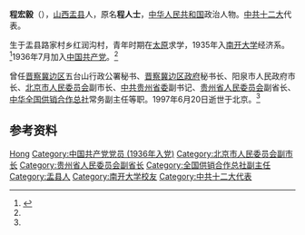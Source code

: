 '''程宏毅'''（{{bd|1914年|3月|1997年|6月20日}}），[[山西省|山西]][[盂县|盂县]]人，原名'''程人士'''，[[中华人民共和国|中华人民共和国]]政治人物。[[中国共产党第十二次全国代表大会|中共十二大]]代表。

生于盂县路家村乡红润沟村，青年时期在[[太原市|太原]]求学，1935年入[[南开大学|南开大学]]经济系。<ref name=":0">{{Cite book|title=中国共产党石家庄历史大辞典 1921-1949|last=中共石家庄市委党史研究室编|publisher=国家行政学院出版社|year=2007|isbn=978-7-80140-633-0|location=北京|pages=744}}</ref>1936年7月加入[[中国共产党|中国共产党]]。<ref name=":0" />

曾任[[晋察冀边区|晋察冀边区]]五台山行政公署秘书、[[晋察冀边区|晋察冀边区政府]]秘书长、阳泉市人民政府市长、[[北京市人民委员会|北京市人民委员会]]副市长、[[中共贵州省委|中共贵州省委]]副书记、[[贵州省人民委员会|贵州省人民委员会]]副省长、[[中华全国供销合作总社|中华全国供销合作总社]]常务副主任等职。1997年6月20日逝世于北京。<ref name=":0" />

== 参考资料 ==
{{reflist}}

{{中国人物小作品}}

{{Authority control}}
{{DEFAULTSORT:Cheng程}}
[[Category:程姓|Hong]]
[[Category:中国共产党党员_(1936年入党)|Category:中国共产党党员 (1936年入党)]]
[[Category:北京市人民委员会副市长|Category:北京市人民委员会副市长]]
[[Category:贵州省人民委员会副省长|Category:贵州省人民委员会副省长]]
[[Category:全国供销合作总社副主任|Category:全国供销合作总社副主任]]
[[Category:盂县人|Category:盂县人]]
[[Category:南开大学校友|Category:南开大学校友]]
[[Category:中共十二大代表|Category:中共十二大代表]]